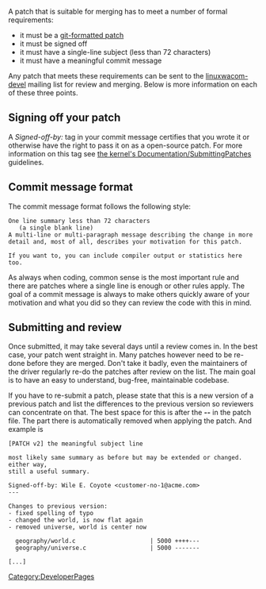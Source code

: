 A patch that is suitable for merging has to meet a number of formal requirements:
* it must be a [[Using Git | git-formatted patch]]
* it must be signed off
* it must have a single-line subject (less than 72 characters)
* it must have a meaningful commit message

Any patch that meets these requirements can be sent to the [https://lists.sourceforge.net/lists/listinfo/linuxwacom-devel linuxwacom-devel] mailing list for review and merging. Below is more information on each of these three points.


== Signing off your patch ==
A ''Signed-off-by:'' tag in your commit message certifies that you wrote it or
otherwise have the right to pass it on as a open-source patch. For more information on this tag see [http://lxr.linux.no/linux/Documentation/SubmittingPatches the kernel's Documentation/SubmittingPatches] guidelines.


== Commit message format ==
The commit message format follows the following style:
<pre>
One line summary less than 72 characters
   (a single blank line)
A multi-line or multi-paragraph message describing the change in more 
detail and, most of all, describes your motivation for this patch.

If you want to, you can include compiler output or statistics here too.

</pre>

As always when coding, common sense is the most important rule and there are patches where a single line is enough or other rules apply.
The goal of a commit message is always to make others quickly aware of your motivation and what you did so they can review the code with this in mind.


== Submitting and review ==
Once submitted, it may take several days until a review comes in. In the best case, your patch went straight in. Many patches however need to be re-done before they are merged. Don't take it badly, even the maintainers of the driver regularly re-do the patches after review on the list. The main goal is to have an easy to understand, bug-free, maintainable codebase.

If you have to re-submit a patch, please state that this is a new version of a previous patch and list the differences to the previous version so reviewers can concentrate on that. The best space for this is after the '''--''' in the patch file. The part there is automatically removed when applying the patch. And example is
<pre>
[PATCH v2] the meaningful subject line

most likely same summary as before but may be extended or changed. either way,
still a useful summary.

Signed-off-by: Wile E. Coyote <customer-no-1@acme.com>
---

Changes to previous version:
- fixed spelling of typo
- changed the world, is now flat again
- removed universe, world is center now

  geography/world.c                     | 5000 ++++---
  geography/universe.c                  | 5000 -------

[...]
</pre>



[[Category:DeveloperPages]]